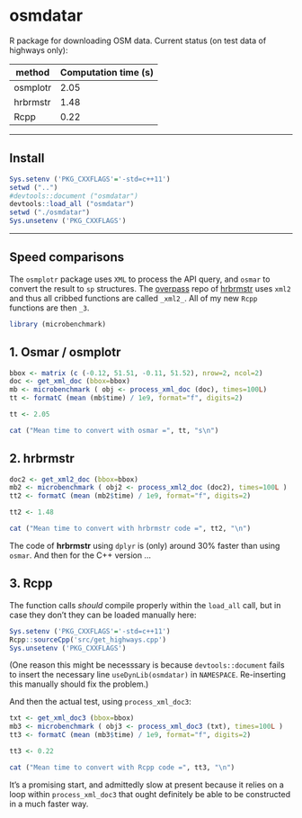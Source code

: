 # osmdatar

R package for downloading OSM data. Current status (on test data of highways
only):

method    |   Computation time (s)
------  | ------    
osmplotr    |   2.05    
hrbrmstr    |   1.48    
Rcpp    |   0.22    


------

## Install

```r
Sys.setenv ('PKG_CXXFLAGS'='-std=c++11')
setwd ("..")
#devtools::document ("osmdatar")
devtools::load_all ("osmdatar")
setwd ("./osmdatar")
Sys.unsetenv ('PKG_CXXFLAGS')
```

-----

## Speed comparisons

The `osmplotr` package uses `XML` to process the API query, and `osmar` to
convert the result to `sp` structures. The
[overpass](https://github.com/hrbrmstr/overpass/) repo of 
[hrbrmstr](https://github.com/hrbrmstr) uses `xml2` and thus all cribbed
functions are called `_xml2_`. All of my new `Rcpp` functions are then `_3`.

```r
library (microbenchmark)
```

## 1. Osmar / osmplotr

```r
bbox <- matrix (c (-0.12, 51.51, -0.11, 51.52), nrow=2, ncol=2) 
doc <- get_xml_doc (bbox=bbox)
mb <- microbenchmark ( obj <- process_xml_doc (doc), times=100L)
tt <- formatC (mean (mb$time) / 1e9, format="f", digits=2)
```
```r
tt <- 2.05
```
```r
cat ("Mean time to convert with osmar =", tt, "s\n")
```

## 2. hrbrmstr

```r
doc2 <- get_xml2_doc (bbox=bbox)
mb2 <- microbenchmark ( obj2 <- process_xml2_doc (doc2), times=100L )
tt2 <- formatC (mean (mb2$time) / 1e9, format="f", digits=2)
```
```r
tt2 <- 1.48
```
```r
cat ("Mean time to convert with hrbrmstr code =", tt2, "\n")
```

The code of **hrbrmstr** using `dplyr` is (only) around 30% faster than using
`osmar`. And then for the C++ version ...

## 3. Rcpp

The function calls *should* compile properly within the `load_all` call, but in
case they don't they can be loaded manually here:
```r
Sys.setenv ('PKG_CXXFLAGS'='-std=c++11')
Rcpp::sourceCpp('src/get_highways.cpp')
Sys.unsetenv ('PKG_CXXFLAGS')
```
(One reason this might be necesssary is because `devtools::document` fails to
insert the necessary line `useDynLib(osmdatar)` in `NAMESPACE`. Re-inserting
this manually should fix the problem.)

And then the actual test, using `process_xml_doc3`:
```r
txt <- get_xml_doc3 (bbox=bbox)
mb3 <- microbenchmark ( obj3 <- process_xml_doc3 (txt), times=100L )
tt3 <- formatC (mean (mb3$time) / 1e9, format="f", digits=2)
```
```r
tt3 <- 0.22
```
```r
cat ("Mean time to convert with Rcpp code =", tt3, "\n")
```

It's a promising start, and admittedly slow at present because it relies on a
loop within `process_xml_doc3` that ought definitely be able to be constructed
in a much faster way.
